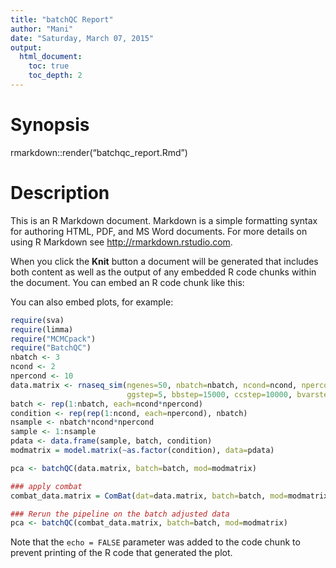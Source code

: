 ```yaml
---
title: "batchQC Report"
author: "Mani"
date: "Saturday, March 07, 2015"
output: 
  html_document:
    toc: true
    toc_depth: 2
---
```

Synopsis
========

rmarkdown::render("batchqc_report.Rmd")

Description
===========

This is an R Markdown document. Markdown is a simple formatting syntax for authoring HTML, PDF, and MS Word documents. For more details on using R Markdown see <http://rmarkdown.rstudio.com>.

When you click the **Knit** button a document will be generated that includes both content as well as the output of any embedded R code chunks within the document. You can embed an R code chunk like this:

You can also embed plots, for example:

```r
require(sva)
require(limma)
require("MCMCpack")
require("BatchQC")
nbatch <- 3
ncond <- 2
npercond <- 10
data.matrix <- rnaseq_sim(ngenes=50, nbatch=nbatch, ncond=ncond, npercond=npercond, 
                          ggstep=5, bbstep=15000, ccstep=10000, bvarstep=2, seed=1234)
batch <- rep(1:nbatch, each=ncond*npercond)
condition <- rep(rep(1:ncond, each=npercond), nbatch)
nsample <- nbatch*ncond*npercond
sample <- 1:nsample
pdata <- data.frame(sample, batch, condition)
modmatrix = model.matrix(~as.factor(condition), data=pdata)  

pca <- batchQC(data.matrix, batch=batch, mod=modmatrix)

### apply combat
combat_data.matrix = ComBat(dat=data.matrix, batch=batch, mod=modmatrix)

### Rerun the pipeline on the batch adjusted data
pca <- batchQC(combat_data.matrix, batch=batch, mod=modmatrix)
```

Note that the `echo = FALSE` parameter was added to the code chunk to prevent printing of the R code that generated the plot.
